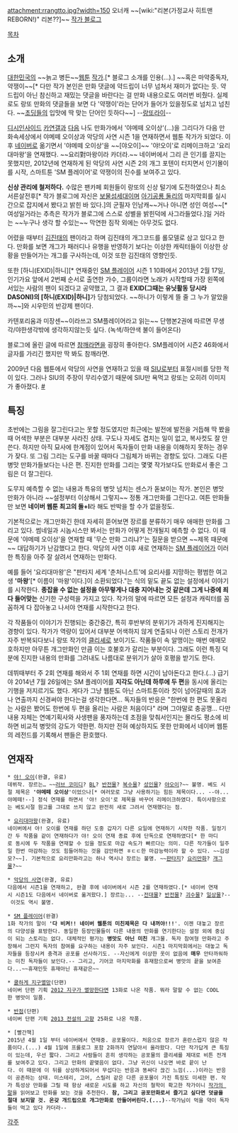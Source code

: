 attachment:rrangtto.jpg?width=150
오너캐 ~~[wiki:"리본(가정교사 히트맨 REBORN!)" 리본??]~~
[http://blog.naver.com/narrace/ 작가 블로그]

[[목차]]
== 소개 ==
[[대한민국]]의 ~~늙고 병든~~[[웹툰]] [[작가]].[* 블로그 소개를 인용(...).] ~~혹은 마약중독자, 약쟁이~~[* 다만 작가 본인은 만화 댓글에 약드립이 너무 넘쳐서 재미가 없다는 듯. 약드립이 아닌 참신하고 재밌는 댓글을 바란다는 걸 만화 내용으로도 여러번 비췄다. 실제로도 랑또 만화의 댓글들을 보면 다 '약쟁이'라는 단어가 들어가 있을정도로 넘치고 넘친다. ~~[[초딩]]들의 입맛에 딱 맞는 단어인 듯하다~~]
--[[랑또]][[또라이|라이]]--

[[디시인사이드]] [[카연갤]]과 [[다음]] 나도 만화가에서 '야메떼 오이상'(...)을 그리다가 다음 만화속세상에서 야메떼 오이상과 악당의 사연 시즌 1을 연재하면서 웹툰 작가가 되었다. 이후 [[네이버]]로 옮기면서 '야메떼 오이상'을 ~~[야오이]~~ '야!오이'로 리메이크하고 '요리대마왕'을 연재했다. ~~요리對마왕이라 카더라.~~ 네이버에서 그리 큰 인기를 끌지는 못했지만, 2012년에 연재하게 된 악당의 사연 시즌 2의 개그 포텐이 터지면서 인기몰이를 시작, 스마트툰 'SM 플레이어'로 약쟁이의 진수를 보여주고 있다.

'''신상 관리에 철저하다.''' 수많은 팬카페 회원들이 랑또의 신상 털기에 도전하였으나 최소 서른살전후[* 작가 블로그에 자신은 [[보물섬]]세대이며 [[아기공룡 둘리]]의 마지막회를 실시간으로 잡지에서 봤다고 밝힌 바 있다.]의 군필자 인남캐~~거나 아니면 성인 여성~~[* 여성일거라는 추측은 작가가 블로그에 스스로 성별을 밝힌덕에 사그라들었다.]일 거라는 ~~누구나 생각 할 수있는~~ 막연한 짐작 외에는 아무것도 없다. 

어렸을 때부터 [[김진태]]의 팬이라고 하며 김진태의 개그코드를 롤모델로 삼고 있다고 한다. 만화를 보면 개그가 패러디나 유행을 반영하기 보다는 이상한 캐릭터들이 이상한 상황을 만들어가는 개그를 구사하는데, 이것 또한 김진태의 영향인듯.

또한 [하니(EXID)|하니][* 연재중인 [[SM 플레이어]] 시즌 1 10화에서 2013년 2월 17일, 인기가요 앞에서 2번째 순서로 출연한 가수, 그룹이라면 노래가 시작할때 가장 왼쪽에 서있는 사람의 팬이 되겠다고 공약했고, 그 결과 '''EXID(그때는 유닛활동 당시라 DASONI)의 [하니(EXID)|하니]'''가 당첨되었다. ~~하니가 이렇게 뜰 줄 그 누가 알았을까~~]와 시우민의 반강제 팬이다.

카텐포리움과 미장센~~이라쓰고 SM플레이어라고 읽는~~ 단행본2권에 따르면 무생각/야한생각밖에 생각하지않는듯 싶다. (녹색/하얀색 불이 들어온다)

블로그에 올린 글에 따르면 [[참깨라면]]을 굉장히 좋아한다. SM플레이어 시즌2 46화에서 글자를 가리긴 했지만 딱 봐도 참깨라면.

2009년 다음 웹툰에서 악당의 사연을 연재하고 있을 때 [[SIU]]로부터 표절시비를 당한 적이 있다. 그러나 SIU의 주장이 무리수였기 때문에 SIU만 욕먹고 랑또는 오히려 이미지가 좋아졌다. [http://gall.dcinside.com/comic_new1/406499 #] 

== 특징 ==
초반에는 그림을 잘그린다고는 못할 정도였지만 최근에는 발전에 발전을 거듭해 딱 봤을때 어색한 부분은 대부분 사라진 상태. 구도나 자세도 겹치는 일이 없고, 복사컷도 잘 안쓴다. 하지만 아직 묘사에 한계점이 있어서 독자들이 만화 내용을 이해하지 못하는 경우가 잦다. 또 그림 그리는 도구를 바꿀 때마다 그림체가 바뀌는 경향도 있다. 그래도 다른 병맛 만화가들보다는 나은 편. 진지한 만화를 그리는 몇몇 작가보다도 만화로서 좋은 그림은 더 잘그린다.

도무지 예측할 수 없는 내용과 특유의 병맛 넘치는 센스가 돋보이는 작가. 본인은 병맛 만화가 아니라 ~~설정부터 이상해서 그렇지~~ 정통 개그만화를 그린다고. 여튼 만화들만 보면 '''네이버 웹툰 최고의 돌+I'''라 해도 반박을 할 수가 없을정도.

기본적으로는 개그만화긴 한데 자세히 뜯어보면 장르를 분류하기 매우 애매한 만화를 그리고 있다. 썸네일과 시놉시스만 봐서는 만화가 어떻게 전개될지 예측할 수 없다. 이 때문에 '야메떼 오이상'을 연재할 때 '무슨 만화 그리냐?'는 질문을 받으면 ~~제목 때문에~~ 대답하기가 난감했다고 한다. 악당의 사연 이후 새로 연재하는 [[SM 플레이어]]가 이러한 특징을 아주 잘 살려서 연재하는 만화다.

예를 들어 '요리대마왕'은 "판타지 세계 '춘처니스트'에 요리사를 지망하는 평범한 여고생 ''''마왕''''[* 이름이 '마왕'이다.]이 소환되었다."는 식의 밑도 끝도 없는 설정에서 이야기를 시작한다. '''종잡을 수 없는 설정을 아무렇게나 대충 지어내는 것 같은데 그게 나중에 죄다 들어맞는''' 신기한 구성력을 가지고 있다. 작가의 말에 따르면 모든 설정과 캐릭터를 꼼꼼하게 다 잡아놓고 나서야 연재를 시작한다고 한다.

각 작품들이 이야기가 진행되는 중간중간, 특히 후반부의 분위기가 과하게 진지해지는 경향이 있다. 작가가 역량이 있어서 대부분 어색하지 않게 연출되나 이런 스토리 전개가 자주 반복되다보니 랑또 작가의 [[클리셰]]로 보이기도. 작품들이 속 알맹이는 매번 애매모호하지만 아무튼 개그만화인 만큼 이는 호불호가 갈리는 부분이다. 그래도 이런 특징 덕분에 진지한 내용의 만화를 그려내도 나름대로 분위기가 살아 호평을 받기도 한다.

데뷔때부터 주 2회 연재를 해와서 주 1회 연재를 하면 시간이 남아돈다고 한다.(...) 급기야 2014년 7월 26일에는 SM 플레이어를 '''지각도 아닌데 하루에 두 편'''을 동시에 올리는 기행을 저지르기도 했다. 게다가 그냥 웹툰도 아닌 스마트툰이라 컷이 넘어갈때의 효과나 연출까지 신경써야 한다는걸 생각한다면... 독자들의 반응은 "한번에 한 편도 못올리는 사람은 봤어도 한번에 두 편을 올리는 사람은 처음이다" 라며 그야말로 충공깽... 다만 내용 자체는 연예기획사와 사생팬을 풍자하는데 초점을 맞춰서인지는 몰라도 평소에 비하면 비교적 병맛의 강도가 약한편. 하지만 전혀 예상하지도 못한 만화에서 네이버 웹툰의 레전드를 기록해서 팬들은 환호했다.

== 연재작 ==
 * [[야! 오이]](완결, 유료)
 데뷔작. 장르는… ~~[[러브 코미디]]? [[BL]]? [[반전]]물? [[복수]]물? [[성인]]물? [[야오이]]?~~ 불명. 베도 시절 제목은 ''''야메떼 오이상''''이었으나[* 여러모로 그냥 사용하기는 힘든 제목이다... --야...야메떼!--] 정식 연재를 하면서 '야! 오이'로 제목을 바꾸어 리메이크하였다. 특이사항으로는 베도시절 원고를 그대로 쓰지 않고 완전히 새로 그려서 연재했다는 점.

 * [[요리대마왕]](완결, 유료)
 네이버에서 야! 오이를 연재를 하던 도중 갑자기 다른 요일에 연재하기 시작한 작품. 일정기간 두 작품을 같이 연재하다가 야! 오이 연재 종료 후에 단독으로 연재하였다[* 한 마디로 동시에 두 작품을 연재할 수 있을 정도로 마감 속도가 빠르다는 의미. 다른 작가들이 일주일 한번 마감하는 것도 힘들어하는 것을 감안하면 ㅎㄷㄷ한 마감능력이라 할 수 있다. ~~김성모?~~]. 기본적으로 요리만화라고는 하나 역시나 장르는 불명. ~~[[판타지]]? [[요리만화]]? [[개그물]]?~~

 * [[악당의 사연]](완결, 유료)
 다음에서 시즌1을 연재하고, 완결 후에 네이버에서 시즌 2를 연재하였다.[* 네이버 연재시 시즌1도 다음에서 네이버로 옮겨왔다.] 장르는... --[[전대물]]? [[반전]]물? [[괴수물]]? [[일상]]물?-- 이것도 역시 불명.

 * [[SM 플레이어]](완결)
 1화 작가의 말이 ''''다 비켜!! 네이버 웹툰의 미친제목은 다 내꺼야!!!''''. 이젠 대놓고 장르의 다양성을 표방한다. 동일한 등장인물들이 다른 내용의 만화를 연기한다는 설정 외에 중심이 되는 스토리는 없다. 대체적인 평가는 '''병맛도 아닌 미친''' 개그물. 독자 참여형 만화라고 주장해서 그런지 독자의 참여를 요구하는 내용이 자주 보인다. 시즌1 마지막회에서는 대놓고 독자들을 등장시켜 충격과 공포를 선사하기도. --자신에게 이상한 옷이 없음에 '''매우''' 안타까워하는 미친 독자들이 보인다.-- 그리고, 기어코 마지막화를 휴재함으로써 병맛의 끝을 보여준다...~~휴재인듯 휴재아닌 휴재같은~~

 * [http://comic.naver.com/webtoon/detail.nhn?titleId=490549&no=13 쿨하게 지구멸망](단편)
 네이버 단편 기획 [[2012 지구가 멸망한다면]] 13화로 나온 작품. 뭐라 말할 수 없는 COOL한 병맛이 일품.

 * [http://comic.naver.com/webtoon/detail.nhn?titleId=574303&no=25 반점](단편)
 네이버 단편 기획 [[2013 전설의 고향]] 25화로 나온 작품.

 * [빨간책]
 2015년 4월 1일 부터 네이버에서 연재중. 공포물이다. 처음으로 장르가 혼란스럽지 않은 작품이다.(...) 4월 1일에 프롤로그 포함 2화까지 연달아서 올라왔다. 다만 작가답게 큰 특징이 있는데, 우선 짧다. 그리고 사람들이 흔히 생각하는 공포물의 클리셰를 제대로 비튼 전개를 보여주고 있다. 그리고 만화의 끝맺음이 없다. 그냥 귀신이 나오면 바로 끝이 난다. 이 때문에 이 뒤를 상상하게되어서 무섭다는 반응과 똥싸다 끊긴 느낌(...)이라는 반응이 공존하는 상태. 미스테리, 고어, 스릴러 같은 다른 공포물이 가진 특징도 미세한 편. 작가 특성상 만화를 그릴 때 항상 새로운 시도를 하고 자신의 철학이 확고한 작가이니 [http://blog.naver.com/narrace/220317690428 작가의 말]을 읽어보고 만화를 보는 것을 추천한다. '''참, 그리고 공포만화로서 즐기고 싶다면 덧글을 절대 보지말 것. 온갖 개드립으로 개그만화로 만들어버린다.(...)'''--작가님이 먹을 약이 독자들이 먹고 있다 카더라--

[[각주]]

